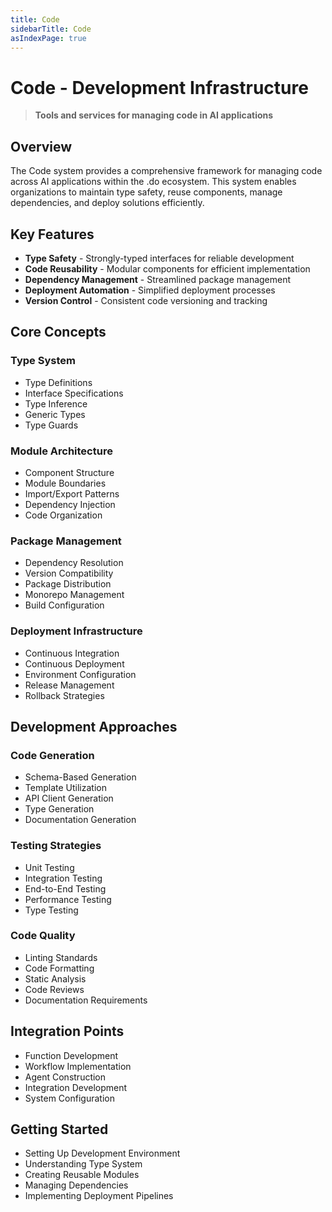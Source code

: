 ```yaml
---
title: Code
sidebarTitle: Code
asIndexPage: true
---
```


# Code - Development Infrastructure

> **Tools and services for managing code in AI applications**

## Overview

The Code system provides a comprehensive framework for managing code across AI applications within the .do ecosystem. This system enables organizations to maintain type safety, reuse components, manage dependencies, and deploy solutions efficiently.

## Key Features

- **Type Safety** - Strongly-typed interfaces for reliable development
- **Code Reusability** - Modular components for efficient implementation
- **Dependency Management** - Streamlined package management
- **Deployment Automation** - Simplified deployment processes
- **Version Control** - Consistent code versioning and tracking

## Core Concepts

### Type System

- Type Definitions
- Interface Specifications
- Type Inference
- Generic Types
- Type Guards

### Module Architecture

- Component Structure
- Module Boundaries
- Import/Export Patterns
- Dependency Injection
- Code Organization

### Package Management

- Dependency Resolution
- Version Compatibility
- Package Distribution
- Monorepo Management
- Build Configuration

### Deployment Infrastructure

- Continuous Integration
- Continuous Deployment
- Environment Configuration
- Release Management
- Rollback Strategies

## Development Approaches

### Code Generation

- Schema-Based Generation
- Template Utilization
- API Client Generation
- Type Generation
- Documentation Generation

### Testing Strategies

- Unit Testing
- Integration Testing
- End-to-End Testing
- Performance Testing
- Type Testing

### Code Quality

- Linting Standards
- Code Formatting
- Static Analysis
- Code Reviews
- Documentation Requirements

## Integration Points

- Function Development
- Workflow Implementation
- Agent Construction
- Integration Development
- System Configuration

## Getting Started

- Setting Up Development Environment
- Understanding Type System
- Creating Reusable Modules
- Managing Dependencies
- Implementing Deployment Pipelines
